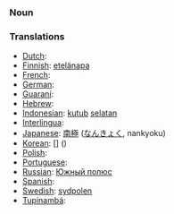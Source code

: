 === Noun ===

=== Translations ===

*[[Dutch]]: [[]] '' ''
*[[Finnish]]: [[etelänapa]]
*[[French]]: [[]] '' ''
*[[German]]: [[]] '' ''
*[[Guaraní]]: [[]]
*[[Hebrew]]: [[]] '' ''
*[[Indonesian]]: [[kutub]] [[selatan]]
*[[Interlingua]]: [[]]
*[[Japanese]]: [[南極]] ([[なんきょく]], nankyoku)
*[[Korean]]: [[]] [] ()
*[[Polish]]: [[]]
*[[Portuguese]]: [[]] '' ''
*[[Russian]]: [[Южный полюс]]
*[[Spanish]]: [[]] '' ''
*[[Swedish]]: [[sydpolen]]
*[[Tupinambá]]: [[]]